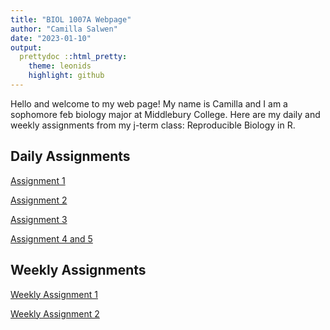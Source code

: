 ```yaml
---
title: "BIOL 1007A Webpage"
author: "Camilla Salwen"
date: "2023-01-10"
output:
  prettydoc ::html_pretty:
    theme: leonids
    highlight: github
---
```


Hello and welcome to my web page! My name is Camilla and I am a sophomore feb biology major at Middlebury College. Here are my daily and weekly assignments from my j-term class: Reproducible Biology in R.

## Daily Assignments

[Assignment 1](Assignment1.html)

[Assignment 2](Assignment2.html)

[Assignment 3](Assignment3.html)

[Assignment 4 and 5](Assignment4.html)

## Weekly Assignments

[Weekly Assignment 1](WA1.html) 

[Weekly Assignment 2](WA2.html)